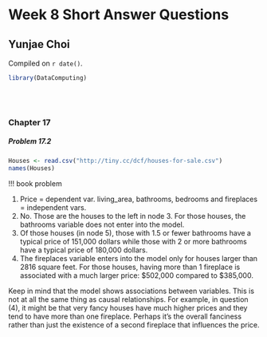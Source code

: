 # Week 8 Short Answer Questions

## Yunjae Choi

<!-- leave this material as is -->
Compiled on `r date()`.

```{r include = FALSE}
library(DataComputing)
```
<!-- put your content after this line -->

&nbsp;    
&nbsp; 

### Chapter 17
    
##### Problem 17.2
```{r}
Houses <- read.csv("http://tiny.cc/dcf/houses-for-sale.csv")
names(Houses)
```

!!! book problem 

1. Price = dependent var. 
living_area, bathrooms, bedrooms and fireplaces = independent vars.
2. No. Those are the houses to the left in node 3. For those houses, the bathrooms variable does not enter into the model.
3. Of those houses (in node 5), those with 1.5 or fewer bathrooms have a typical price of 151,000 dollars while those with 2 or more bathrooms have a typical price of 180,000 dollars.
4. The fireplaces variable enters into the model only for houses larger than 2816 square feet. For those houses,
having more than 1 fireplace is associated with a much larger price: $502,000 compared to $385,000.

Keep in mind that the model shows associations between variables. This is not at all the same thing as causal relationships. For example, in question (4), it might be that very fancy houses have much higher prices and they
tend to have more than one fireplace. Perhaps it’s the overall fanciness rather than just the existence of a second
fireplace that influences the price.